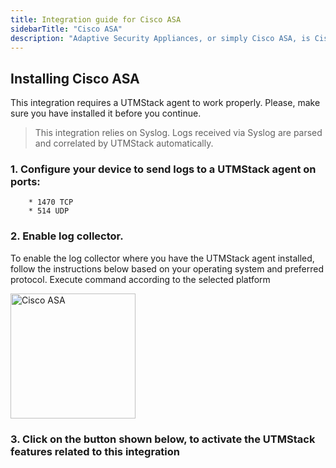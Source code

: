 ```yaml
---
title: Integration guide for Cisco ASA
sidebarTitle: "Cisco ASA"
description: "Adaptive Security Appliances, or simply Cisco ASA, is Cisco's line of network security devices. This integration configures UTMStack ingestion of logs from this device."
---
```


## Installing Cisco ASA

<Warning>
    This integration requires a UTMStack agent to work properly. Please, make sure you have installed it before you continue.
</Warning>

> This integration relies on Syslog. Logs received via Syslog are parsed and correlated by UTMStack automatically.


### 1. Configure your device to send logs to a UTMStack agent on ports:
        * 1470 TCP
        * 514 UDP

### 2. Enable log collector.

<Note>
    To enable the log collector where you have the UTMStack agent installed, follow the instructions below based on your operating system and preferred protocol.
</Note>

<Tip>
    Execute command according to the selected platform
</Tip>


<img
  height="200"
  className="block rounded-xl"
  src="/images/integrations/ciscoasa/step2.png"
  alt="Cisco ASA"
/>

### 3. Click on the button shown below, to activate the UTMStack features related to this integration
